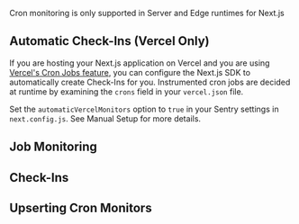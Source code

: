 Cron monitoring is only supported in Server and Edge runtimes for Next.js

## Automatic Check-Ins (Vercel Only)

If you are hosting your Next.js application on Vercel and you are using [Vercel's Cron Jobs feature](https://vercel.com/docs/cron-jobs), you can configure the Next.js SDK to automatically create Check-Ins for you.
Instrumented cron jobs are decided at runtime by examining the `crons` field in your `vercel.json` file.

Set the `automaticVercelMonitors` option to `true` in your Sentry settings in `next.config.js`. See <PlatformLink to="/manual-setup/#opt-out-of-auto-instrumentation-of-vercel-cron-jobs">Manual Setup</PlatformLink> for more details.

## Job Monitoring

<Include name="javascript-crons-job-monitoring.mdx" />

## Check-Ins

<Include name="javascript-crons-checkins.mdx" />

## Upserting Cron Monitors

<Include name="javascript-crons-upsert.mdx" />
